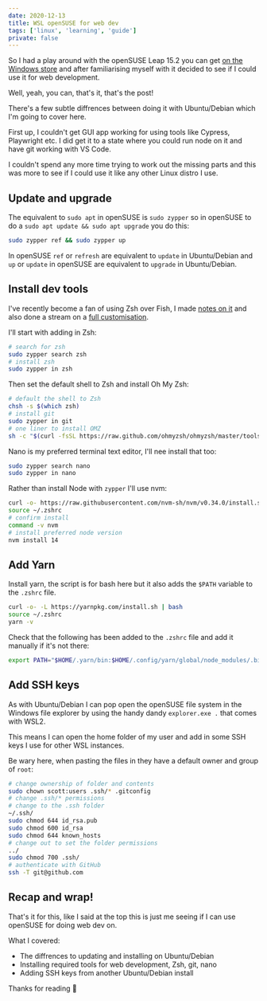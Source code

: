```yaml
---
date: 2020-12-13
title: WSL openSUSE for web dev
tags: ['linux', 'learning', 'guide']
private: false
---
```


So I had a play around with the openSUSE Leap 15.2 you can get [on the
Windows store] and after familiarising myself with it decided to see
if I could use it for web development.

Well, yeah, you can, that's it, that's the post!

There's a few subtle diffrences between doing it with Ubuntu/Debian
which I'm going to cover here.

First up, I couldn't get GUI app working for using tools like Cypress,
Playwright etc. I did get it to a state where you could run node on it
and have git working with VS Code.

I couldn't spend any more time trying to work out the missing parts
and this was more to see if I could use it like any other Linux distro
I use.

## Update and upgrade

The equivalent to `sudo apt` in openSUSE is `sudo zypper` so in
openSUSE to do a `sudo apt update && sudo apt upgrade` you do this:

```bash
sudo zypper ref && sudo zypper up
```

In openSUSE `ref` or `refresh` are equivalent to `update` in
Ubuntu/Debian and `up` or `update` in openSUSE are equivalent to
`upgrade` in Ubuntu/Debian.

## Install dev tools

I've recently become a fan of using Zsh over Fish, I made [notes on
it] and also done a stream on a [full customisation].

I'll start with adding in Zsh:

```bash
# search for zsh
sudo zypper search zsh
# install zsh
sudo zypper in zsh
```

Then set the default shell to Zsh and install Oh My Zsh:

```bash
# default the shell to Zsh
chsh -s $(which zsh)
# install git
sudo zypper in git
# one liner to install OMZ
sh -c "$(curl -fsSL https://raw.github.com/ohmyzsh/ohmyzsh/master/tools/install.sh)"
```

Nano is my preferred terminal text editor, I'll nee install that too:

```bash
sudo zypper search nano
sudo zypper in nano
```

Rather than install Node with `zypper` I'll use nvm:

```bash
curl -o- https://raw.githubusercontent.com/nvm-sh/nvm/v0.34.0/install.sh | zsh
source ~/.zshrc
# confirm install
command -v nvm
# install preferred node version
nvm install 14
```

## Add Yarn

Install yarn, the script is for bash here but it also adds the `$PATH`
variable to the `.zshrc` file.

```bash
curl -o- -L https://yarnpkg.com/install.sh | bash
source ~/.zshrc
yarn -v
```

Check that the following has been added to the `.zshrc` file and add
it manually if it's not there:

```bash
export PATH="$HOME/.yarn/bin:$HOME/.config/yarn/global/node_modules/.bin:$PATH"
```

## Add SSH keys

As with Ubuntu/Debian I can pop open the openSUSE file system in the
Windows file explorer by using the handy dandy `explorer.exe .` that
comes with WSL2.

This means I can open the home folder of my user and add in some SSH
keys I use for other WSL instances.

Be wary here, when pasting the files in they have a default owner and
group of `root`:

```bash
# change ownership of folder and contents
sudo chown scott:users .ssh/* .gitconfig
# change .ssh/* permissions
# change to the .ssh folder
~/.ssh/
sudo chmod 644 id_rsa.pub
sudo chmod 600 id_rsa
sudo chmod 644 known_hosts
# change out to set the folder permissions
../
sudo chmod 700 .ssh/
# authenticate with GitHub
ssh -T git@github.com
```

## Recap and wrap!

That's it for this, like I said at the top this is just me seeing if I
can use openSUSE for doing web dev on.

What I covered:

- The diffrences to updating and installing on Ubuntu/Debian
- Installing required tools for web development, Zsh, git, nano
- Adding SSH keys from another Ubuntu/Debian install

Thanks for reading 🙌

[install yarn]: https://www.osradar.com/install-yarn-opensuse-15-1/
[on the windows store]:
  https://www.microsoft.com/en-us/p/opensuse-leap-152/9mzd0n9z4m4h?activetab=pivot:overviewtabb
[notes on it]: https://scottspence.com/2020/12/08/zsh-and-oh-my-zsh/
[full customisation]: https://www.youtube.com/watch?v=4cp-GcZxB-g
